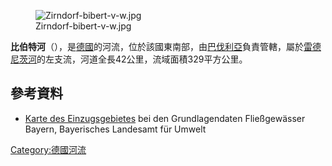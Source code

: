 {{Multiple issues|
{{Expand language|1=de|time=2020-11-10T11:31:27+00:00}}
{{Onesource|time=2020-11-10T11:31:27+00:00}}
}}
{{Coord|49.445167|N|10.984444|E|display=title}}
[[Image:Zirndorf-bibert-v-w.jpg|right]]

'''比伯特河'''（{{lang-de|Bibert}}），是[[德國|德國]]的河流，位於該國東南部，由[[巴伐利亞|巴伐利亞]]負責管轄，屬於[[雷德尼茨河|雷德尼茨河]]的左支流，河道全長42公里，流域面積329平方公里。

==參考資料==
* [http://www.umweltatlas.bayern.de/mapapps/resources/apps/lfu_fgn_ftz/index.html?lang=de&layers=service_fgn_vt5%2Cservice_fgn_vt7&extent=4391135%2C4426643%2C5476084%2C5478447%2C31468&stateId=6411c82f-dc10-467d-91c8-2fdc10b67d45 Karte des Einzugsgebietes] bei den Grundlagendaten Fließgewässer Bayern, Bayerisches Landesamt für Umwelt

{{Germany-geo-stub}}
[[Category:德國河流|Category:德國河流]]